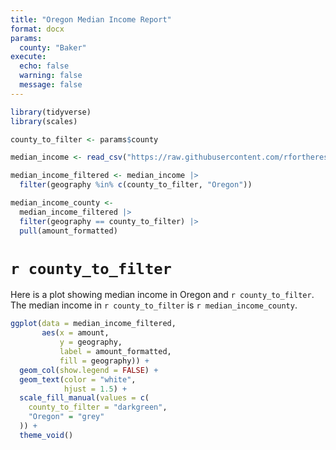 ```yaml
---
title: "Oregon Median Income Report"
format: docx
params:
  county: "Baker"
execute: 
  echo: false
  warning: false
  message: false
---
```


```r
library(tidyverse)
library(scales)
```

```r
county_to_filter <- params$county

median_income <- read_csv("https://raw.githubusercontent.com/rfortherestofus/rin3-fall-2023/main/data-raw/oregon-median-income-by-county.csv")

median_income_filtered <- median_income |>
  filter(geography %in% c(county_to_filter, "Oregon"))

median_income_county <- 
  median_income_filtered |> 
  filter(geography == county_to_filter) |> 
  pull(amount_formatted)
```

# `r county_to_filter`

Here is a plot showing median income in Oregon and `r county_to_filter`. The median income in `r county_to_filter` is `r median_income_county`.

```r
ggplot(data = median_income_filtered,
       aes(x = amount,
           y = geography,
           label = amount_formatted,
           fill = geography)) +
  geom_col(show.legend = FALSE) +
  geom_text(color = "white",
            hjust = 1.5) +
  scale_fill_manual(values = c(
    county_to_filter = "darkgreen",
    "Oregon" = "grey"
  )) +
  theme_void()
```

```r

```

